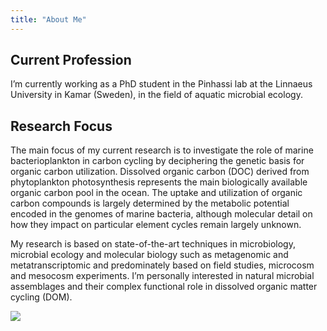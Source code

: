 ```yaml
---
title: "About Me"
---
```


## **Current Profession**

I'm currently working as a PhD student in the Pinhassi lab at the Linnaeus University in Kamar (Sweden), in the field of aquatic microbial ecology.<p/>

## **Research Focus**

The main focus of my current research is to investigate the role of marine bacterioplankton in carbon cycling by deciphering the genetic basis for organic carbon utilization. Dissolved organic carbon (DOC) derived from phytoplankton photosynthesis represents the main biologically available organic carbon pool in the ocean. The uptake and utilization of organic carbon compounds is largely determined by the metabolic potential encoded in the genomes of marine bacteria, although molecular detail on how they impact on particular element cycles remain largely unknown.</p>

My research is based on state-of-the-art techniques in microbiology, microbial ecology and molecular biology such as metagenomic and metatranscriptomic and predominately based on field studies, microcosm and mesocosm experiments. I'm personally interested in natural microbial assemblages and their complex functional role in dissolved organic matter cycling (DOM).</p>

![](Ben_high_res_CV_mendeley.jpg)